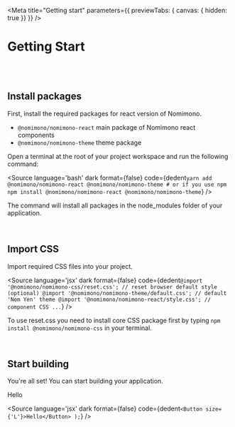 
<Meta
    title="Getting start"
    parameters={{
        previewTabs: { canvas: { hidden: true }}
    }}
/>

<div
    className="_bdrd-8px _pdh-32px _pdt-32px _bgs-cv _bgpst-tl"
    style={{ height: 100, backgroundImage: 'url(/images/header-bg.png)' }}
>
    <h1 className="_fs-900 _fw-600">Getting Start</h1>
</div>

<br/>
<br/>

## Install packages

<p className={'_fs-400 _mxw-80ch _lh-165pct'}>
	First, install the required packages for react version of Nomimono.
</p>

- `@nomimono/nomimono-react` main package of Nomimono react components
- `@nomimono/nomimono-theme` theme package

<p className={'_fs-400 _mxw-80ch _lh-165pct'}>
	Open a terminal at the root of your project workspace and run the following command:
</p>

<Source language='bash'
        dark
        format={false}
        code={dedent`
            yarn add @nomimono/nomimono-react @nomimono/nomimono-theme
            # or if you use npm
            npm install @nomimono/nomimono-react @nomimono/nomimono-theme
        `}
/>

<p className={'_fs-400 _mxw-80ch _lh-165pct'}>
	The command will install all packages in the node_modules folder of your application.
</p>

<br/>

## Import CSS

<p className={'_fs-400 _mxw-80ch _lh-165pct'}>
	Import required CSS files into your project.
</p>

<Source language='jsx'
        dark
        format={false}
        code={dedent`
            @import '@nomimono/nomimono-css/reset.css'; // reset browser default style (optional)
            @import '@nomimono/nomimono-theme/default.css'; // default 'Nom Yen' theme
            @import '@nomimono/nomimono-react/style.css'; // component CSS
            ...
        `}
/>

<p className={'_fs-400 _mxw-80ch _lh-165pct'}>
	To use reset.css you need to install core CSS package first by typing <code>npm install @nomimono/nomimono-css</code> in your terminal.
</p>

<br />

## Start building

<p className={'_fs-400 _mxw-80ch _lh-165pct'}>
	You're all set! You can start building your application.
</p>

<div className={'nm-button'}>Hello</div>

<Source language='jsx'
        dark
        format={false}
        code={dedent`
                <Button size={'L'}>Hello</Button>
            );
        `}
/>
